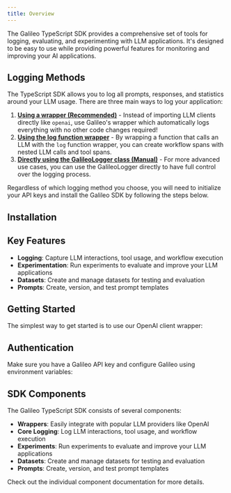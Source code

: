 ```yaml
---
title: Overview
---
```



The Galileo TypeScript SDK provides a comprehensive set of tools for logging, evaluating, and experimenting with LLM applications. It's designed to be easy to use while providing powerful features for monitoring and improving your AI applications.

## Logging Methods

The TypeScript SDK allows you to log all prompts, responses, and statistics around your LLM usage. There are three main ways to log your application:

1. **[Using a wrapper (Recommended)](/sdk-api/typescript/wrappers/wrappers-overview)** - Instead of importing LLM clients directly like `openai`, use Galileo's wrapper which automatically logs everything with no other code changes required!
2. **[Using the log function wrapper](/sdk-api/typescript/logging/log-function-wrapper)** - By wrapping a function that calls an LLM with the `log` function wrapper, you can create workflow spans with nested LLM calls and tool spans.
3. **[Directly using the GalileoLogger class (Manual)](/sdk-api/typescript/logging/galileo-logger)** - For more advanced use cases, you can use the GalileoLogger directly to have full control over the logging process.

Regardless of which logging method you choose, you will need to initialize your API keys and install the Galileo SDK by following the steps below.


## Installation

<CodeGroup>
<SnippetInstallationNpm />
<SnippetInstallationYarn />
<SnippetInstallationPnpm />
</CodeGroup>

## Key Features

- **Logging**: Capture LLM interactions, tool usage, and workflow execution
- **Experimentation**: Run experiments to evaluate and improve your LLM applications
- **Datasets**: Create and manage datasets for testing and evaluation
- **Prompts**: Create, version, and test prompt templates

## Getting Started

The simplest way to get started is to use our OpenAI client wrapper:

<CodeGroup>
<SnippetOpenAIBasic />
</CodeGroup>


## Authentication

Make sure you have a Galileo API key and configure Galileo using environment variables:

<CodeGroup>
<SnippetEnvSetup />
</CodeGroup>

## SDK Components

The Galileo TypeScript SDK consists of several components:

- **Wrappers**: Easily integrate with popular LLM providers like OpenAI
- **Core Logging**: Log LLM interactions, tool usage, and workflow execution
- **Experiments**: Run experiments to evaluate and improve your LLM applications
- **Datasets**: Create and manage datasets for testing and evaluation
- **Prompts**: Create, version, and test prompt templates

Check out the individual component documentation for more details. 